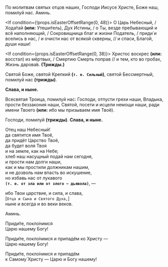 По молитвам святых отцов наших, Господи Иисусе Христе, Боже наш, помилуй нас. Аминь.

<If condition={!props.isEasterOffsetRange(0, 48)}>
    О Царь Небесный, / Хода́тай **(или:** Утеши́тель<R>)</R>, Дух Истины, / о Ты, везде пребывающий и всё наполняющий, /
    Сокровищница благ и жизни Податель, / приди́ и вселись в нас, / и очисти нас от всякой скверны, // и спаси, Благо́й,
    души наши!
</If>

<If condition={props.isEasterOffsetRange(0, 38)}>
    Христос воскрес **(или:** восстал<R>)</R> из мёртвых, / Смертию Смерть поправ // и тем, кто во гробах, Жизнь дарова́в.
    **(Трижды.)**
</If>

Святой Боже, святой Крепкий **(`т. е. Сильный`)**, святой Бессмертный, помилуй нас **(трижды)**.

**Слава, и ныне.**

Всесвятая Троица, помилуй нас: Господи, отпусти грехи наши, Владыка, прости беззакония наши, Святой, посети и исцели немощи наши, ради имени Твоего **(или:** ибо мы призываем имя Твоё<R>)</R>.

Господи, помилуй **(трижды)**. **Слава, и ныне.**

Отец наш Небесный!  
да святится имя Твоё,  
да придёт Царство Твоё,  
да будет воля Твоя  
и на земле, как на Небе;  
хлеб наш насущный подай нам сегодня,  
и прости нам долги наши,  
как и мы простили должникам нашим,  
и не дозволь нам впасть во искушение,  
но избавь нас от лукавого  
**`(т. е. от зла или от злого — дьявола)`**, —

ибо Твои царствие, и сила, и слава,  
<R>[</R>`Отца и Сына и Святого Духа,`<R>]</R>  
ныне и всегда и во веки веков.

Аминь.

Приди́те, покло́нимся  
Царю нашему Богу!

Приди́те, покло́нимся и припадём ко Христу —  
Царю нашему Богу!

Приди́те, покло́нимся и припадём  
к Самому́ Христу — Царю и Богу нашему!
